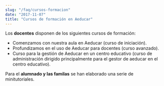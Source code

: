```yaml
---
slug: "/faq/cursos-formacion"
date: "2017-11-07"
title: "Cursos de formación en Aeducar"
---
```


Los **docentes** disponen de los siguientes cursos de formación:
- Comenzamos con nuestra aula en Aeducar (curso de iniciación).
- Profundizamos en el uso de Aeducar para docentes (curso avanzado).
- Curso para la gestión de Aeducar en un centro educativo (curso de administración dirigido principalmente para el gestor de aeducar en el centro educativo).

Para el **alumnado y las familas** se han elaborado una serie de minitutoriales.